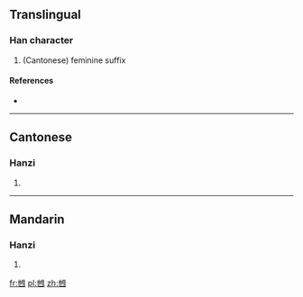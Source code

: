 ==Translingual==

===Han character===
{{Han char|rn=5|rad=乙|as=07|sn=8|four=|canj=心木田卜戈 (PDWYI)|ids=⿺[[也]][[母]]}}

# (Cantonese) feminine suffix

====References====
* {{Han ref|kx=0084.201|hdz=42382.040|uh=4E78|ud=20088}}

----

==Cantonese==

===Hanzi===
{{yue-hanzi|jyut=naa2|y=na2}}

# {{defn|lang=yue|sort=乙07}}

----

==Mandarin==

===Hanzi===
{{cmn-hanzi|pin=[[nǎ]] ([[na3]])|wg=na<sup>3</sup>}}

# {{defn|lang=cmn|sort=乙07}}

[[fr:乸]]
[[pl:乸]]
[[zh:乸]]
